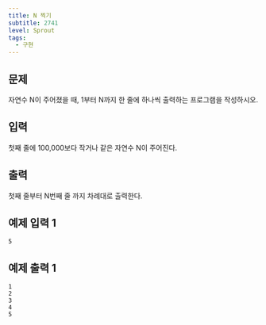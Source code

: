 ```yaml
---
title: N 찍기
subtitle: 2741
level: Sprout
tags:
  - 구현
---
```


## 문제

자연수 N이 주어졌을 때, 1부터 N까지 한 줄에 하나씩 출력하는 프로그램을 작성하시오.

## 입력

첫째 줄에 100,000보다 작거나 같은 자연수 N이 주어진다.

## 출력

첫째 줄부터 N번째 줄 까지 차례대로 출력한다.

## 예제 입력 1

```
5
```

## 예제 출력 1

```
1
2
3
4
5
```
